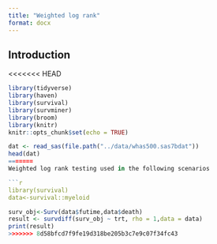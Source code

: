 ```yaml
---
title: "Weighted log rank"
format: docx
---
```


## Introduction

<<<<<<< HEAD
```r
library(tidyverse)
library(haven)
library(survival)
library(survminer)
library(broom)
library(knitr)
knitr::opts_chunk$set(echo = TRUE)

dat <- read_sas(file.path("../data/whas500.sas7bdat"))
head(dat)
=======
Weighted log rank testing used in the following scenarios

```r
library(survival)
data<-survival::myeloid
```

```r
surv_obj<-Surv(data$futime,data$death)
result <- survdiff(surv_obj ~ trt, rho = 1,data = data)
print(result)
>>>>>>> 8d58bfcd7f9fe19d318be205b3c7e9c07f34fc43
```
